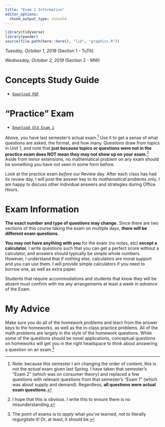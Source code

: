 ```yaml
---
title: "Exam 1 Information"
editor_options: 
  chunk_output_type: console
---
```


```r
library(tidyverse)
library(pander)
source(file.path(here::here(), "lib", "graphics.R"))
```

*Tuesday, October 1, 2019* (Section 1 - TuTh)

*Wednesday, October 2, 2019* (Section 2 - MW)

# Concepts Study Guide

- [<i class="fas fa-file-pdf"></i> `Download PDF`](/oldexams/exam_1_study_guide.pdf)

# "Practice" Exam

- [<i class="fas fa-file-pdf"></i> `Download Old Exam 1`](/oldexams/Exam1.pdf)

Above, you have last semester's actual exam.^[Note: because this semester I am changing the order of content, this is not the *actual* exam given last Spring. I have taken that semester's "Exam 2" (which was on consumer theory) and replaced a few questions with relevant questions from that semester's "Exam 1" (which was about supply and demand). Regardless, **all questions were actual exam questions.**] Use it to get a sense of what questions are asked, the format, and how many. Questions draw from topics in Unit 1, and note that **just because topics or questions were not in the practice exam does NOT mean they may not show up on your exam.**^[I hope that this is obvious. I write this to ensure there is no misunderstanding.] Aside from minor extensions, no mathematical problem on any exam should be something you have not seen in some form before. 

Look at the practice exam *before* our Review day. After each class has had its review day, I will post the answer key to its *mathematical problems* only. I am happy to discuss other individual answers and strategies during Office Hours.

# Exam Information

**The exact number and type of questions may change.** Since there are two sections of this course taking the exam on multiple days, **there will be different exam questions.**

**You may not have anything with you** for the exam (no notes, etc) **except a calculator.** I write questions such that you can get a perfect score without a calculator, and answers should typically be simple whole numbers. However, I understand that if nothing else, calculators are moral support and you can use them. I will provide simple calculators if you need to borrow one, as well as extra paper. 

Students that require accommodations and students that know they will be absent must confirm with me any arrangements at least a week *in advance* of the Exam.

# My Advice

Make sure you do all of the homework problems and learn from the answer keys to the homeworks, as well as the in-class practice problems. All of the math problems are largely in the style of the homework questions. While some of the questions should be novel applications, conceptual questions on homeworks will get you in the right headspace to think about answering a question on an exam.^[The point of exams is to *apply* what you've learned, not to literally regurgitate it! Or, at least, it should be.]